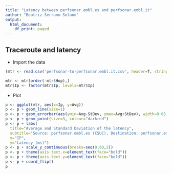 ```yaml
---
title: "Latency between perfsonar.embl.es and perfsonar.embl.it"
author: "Beatriz Serrano Solano"
output:
  html_document:
    df_print: paged
---
```


## Traceroute and latency

- Import the data

```r
(mtr <- read.csv('perfsonar-to-perfsonar.embl.it.csv', header=T, stringsAsFactors=F))
```

```r
mtr <- mtr[order(-mtr$Hop),]
mtr$Ip <- factor(mtr$Ip, levels=mtr$Ip)
```

- Plot
```r
p <- ggplot(mtr, aes(x=Ip, y=Avg))
p <- p + geom_line(size=1)
p <- p + geom_errorbar(aes(ymin=Avg-StDev, ymax=Avg+StDev), width=0.05, position=position_dodge(0.05))
p <- p + geom_point(size=3, colour="darkred")
p <- p + labs(
  title="Average and Standard Deviation of the latency",
  subtitle="Source: perfsonar.embl.es (CSUC), Destination: perfsonar.embl.it (GARR)",
  x="IP",
  y="Latency (ms)")
p <- p + scale_y_continuous(breaks=seq(0,60,2))
p <- p + theme(axis.text.x=element_text(face="bold")) 
p <- p + theme(axis.text.y=element_text(face="bold")) 
p <- p + coord_flip()
p
```

